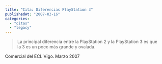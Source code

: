 ```yaml
---
title: "Cita: Diferencias PlayStation 3"
publishedAt: "2007-03-16"
categories: 
  - "citas"
  - "legacy"
---
```


> La principal diferencia entre la PlayStation 2 y la PlayStation 3 es que la 3 es un poco más grande y ovalada.

Comercial del ECI. Vigo. Marzo 2007
